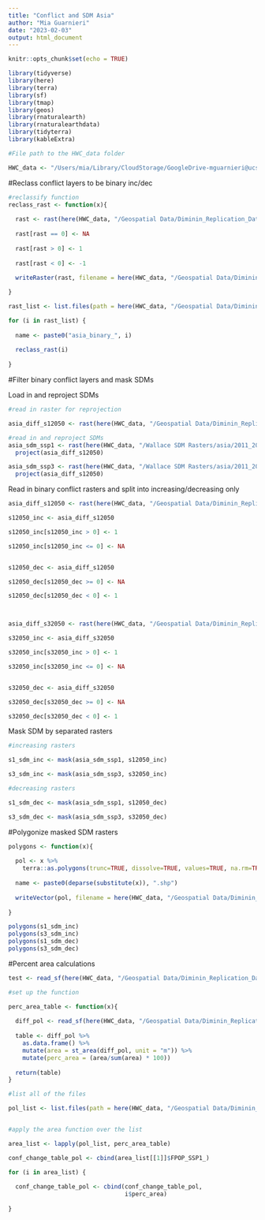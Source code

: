 ```yaml
---
title: "Conflict and SDM Asia"
author: "Mia Guarnieri"
date: "2023-02-03"
output: html_document
---
```


```r
knitr::opts_chunk$set(echo = TRUE)

library(tidyverse)
library(here)
library(terra)
library(sf)
library(tmap)
library(geos)
library(rnaturalearth)
library(rnaturalearthdata)
library(tidyterra)
library(kableExtra)

#File path to the HWC_data folder

HWC_data <- "/Users/mia/Library/CloudStorage/GoogleDrive-mguarnieri@ucsb.edu/My Drive/Arnhold Project/HWC_data"
```

#Reclass conflict layers to be binary inc/dec

```r
#reclassify function
reclass_rast <- function(x){
  
  rast <- rast(here(HWC_data, "/Geospatial Data/Diminin_Replication_Data/differenced_rasters_asia/", x))
  
  rast[rast == 0] <- NA
  
  rast[rast > 0] <- 1
  
  rast[rast < 0] <- -1
  
  writeRaster(rast, filename = here(HWC_data, "/Geospatial Data/Diminin_Replication_Data/differenced_rasters_asia/binary_diffs_asia/", name), overwrite = TRUE)

}

rast_list <- list.files(path = here(HWC_data, "/Geospatial Data/Diminin_Replication_Data/differenced_rasters_asia/"), pattern = '.tif')

for (i in rast_list) {
  
  name <- paste0("asia_binary_", i)
  
  reclass_rast(i)
  
}

```

#Filter binary conflict layers and mask SDMs

Load in and reproject SDMs

```r
#read in raster for reprojection

asia_diff_s12050 <- rast(here(HWC_data, "/Geospatial Data/Diminin_Replication_Data/differenced_rasters_asia/ssp1_rcp26_2050_diff.tif"))

#read in and reproject SDMs
asia_sdm_ssp1 <- rast(here(HWC_data, "/Wallace SDM Rasters/asia/2011_2040/change_maps/change_2011_2040_126_gfdl.tif")) %>% 
  project(asia_diff_s12050)

asia_sdm_ssp3 <- rast(here(HWC_data, "/Wallace SDM Rasters/asia/2011_2040/change_maps/change_2011_2040_370_gfdl.tif")) %>% 
  project(asia_diff_s12050)
```


Read in binary conflict rasters and split into increasing/decreasing only

```r
asia_diff_s12050 <- rast(here(HWC_data, "/Geospatial Data/Diminin_Replication_Data/differenced_rasters_asia/ssp1_rcp26_2050_diff.tif"))

s12050_inc <- asia_diff_s12050

s12050_inc[s12050_inc > 0] <- 1

s12050_inc[s12050_inc <= 0] <- NA


s12050_dec <- asia_diff_s12050

s12050_dec[s12050_dec >= 0] <- NA

s12050_dec[s12050_dec < 0] <- 1



asia_diff_s32050 <- rast(here(HWC_data, "/Geospatial Data/Diminin_Replication_Data/differenced_rasters_asia/ssp3_rcp70_2050_diff.tif"))

s32050_inc <- asia_diff_s32050

s32050_inc[s32050_inc > 0] <- 1

s32050_inc[s32050_inc <= 0] <- NA


s32050_dec <- asia_diff_s32050

s32050_dec[s32050_dec >= 0] <- NA

s32050_dec[s32050_dec < 0] <- 1

```


Mask SDM by separated rasters

```r
#increasing rasters

s1_sdm_inc <- mask(asia_sdm_ssp1, s12050_inc)

s3_sdm_inc <- mask(asia_sdm_ssp3, s32050_inc)

#decreasing rasters

s1_sdm_dec <- mask(asia_sdm_ssp1, s12050_dec)

s3_sdm_dec <- mask(asia_sdm_ssp3, s32050_dec)

```


#Polygonize masked SDM rasters

```r
polygons <- function(x){
  
  pol <- x %>%
    terra::as.polygons(trunc=TRUE, dissolve=TRUE, values=TRUE, na.rm=TRUE, na.all=FALSE, extent=FALSE)
  
  name <- paste0(deparse(substitute(x)), ".shp")
 
  writeVector(pol, filename = here(HWC_data, "/Geospatial Data/Diminin_Replication_Data/sdm_exploration_polygons", name), overwrite = TRUE)
  
}

polygons(s1_sdm_inc)
polygons(s3_sdm_inc)
polygons(s1_sdm_dec)
polygons(s3_sdm_dec)

```


#Percent area calculations

```r

test <- read_sf(here(HWC_data, "/Geospatial Data/Diminin_Replication_Data/sdm_exploration_polygons/s1_sdm_inc.shp"))

#set up the function

perc_area_table <- function(x){
  
  diff_pol <- read_sf(here(HWC_data, "/Geospatial Data/Diminin_Replication_Data/sdm_exploration_polygons", x))
  
  table <- diff_pol %>% 
    as.data.frame() %>% 
    mutate(area = st_area(diff_pol, unit = "m")) %>% 
    mutate(perc_area = (area/sum(area) * 100))
  
  return(table)
}

#list all of the files

pol_list <- list.files(path = here(HWC_data, "/Geospatial Data/Diminin_Replication_Data/sdm_exploration_polygons"), pattern = '.shp')


#apply the area function over the list

area_list <- lapply(pol_list, perc_area_table)

conf_change_table_pol <- cbind(area_list[[1]]$FPOP_SSP1_)

for (i in area_list) {
 
  conf_change_table_pol <- cbind(conf_change_table_pol,
                                 i$perc_area)
   
}
```

